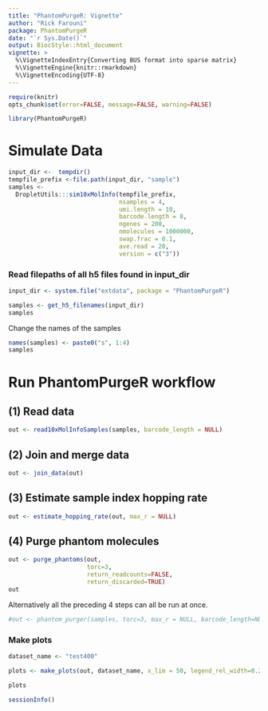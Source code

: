 ```yaml
---
title: "PhantomPurgeR: Vignette"
author: "Rick Farouni"
package: PhantomPurgeR
date: "`r Sys.Date()`"
output: BiocStyle::html_document
vignette: >
  %\VignetteIndexEntry{Converting BUS format into sparse matrix}
  %\VignetteEngine{knitr::rmarkdown}
  %\VignetteEncoding{UTF-8}
---
```



```r
require(knitr)
opts_chunk$set(error=FALSE, message=FALSE, warning=FALSE)
```
```r
library(PhantomPurgeR)
```


# Simulate Data 
```r
input_dir <-  tempdir()
tempfile_prefix <-file.path(input_dir, "sample")
samples <-
  DropletUtils:::sim10xMolInfo(tempfile_prefix, 
                               nsamples = 4, 
                               umi.length = 10,
                               barcode.length = 8,
                               ngenes = 200,
                               nmolecules = 1000000,
                               swap.frac = 0.1,
                               ave.read = 20, 
                               version = c("3"))
```


### Read filepaths of all h5 files found in input_dir


```r
input_dir <- system.file("extdata", package = "PhantomPurgeR")
```


```r
samples <- get_h5_filenames(input_dir)
samples
```

Change the names of the samples

```r
names(samples) <- paste0("s", 1:4)
samples
```

# Run PhantomPurgeR workflow

## (1) Read data

```r
out <- read10xMolInfoSamples(samples, barcode_length = NULL)
```

##  (2) Join and merge data

```r
out <- join_data(out)
```

## (3) Estimate sample index hopping rate

```r
out <- estimate_hopping_rate(out, max_r = NULL)
```

## (4) Purge phantom molecules

```r
out <- purge_phantoms(out,
                      torc=3,
                      return_readcounts=FALSE,
                      return_discarded=TRUE)
out 
```

Alternatively all the preceding 4 steps can all be run at once.

```r
#out <- phantom_purger(samples, torc=3, max_r = NULL, barcode_length=NULL, return_readcounts=FALSE, return_discarded=TRUE)
```

### Make plots

```r
dataset_name <- "test400"
```
```r
plots <- make_plots(out, dataset_name, x_lim = 50, legend_rel_width=0.2)
```


```r
plots 
```

```r
sessionInfo()
```


